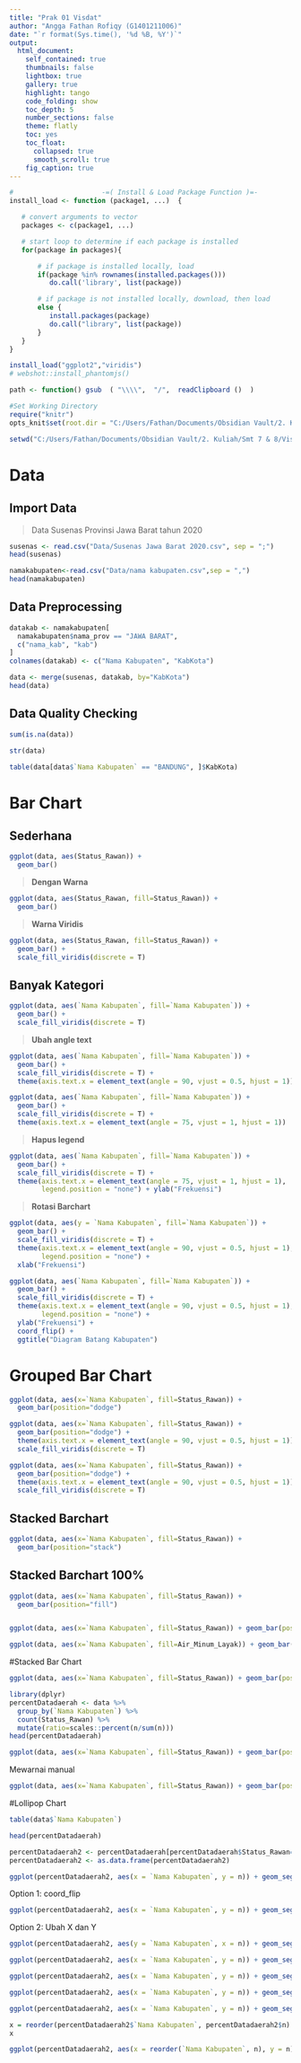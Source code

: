 ```yaml
---
title: "Prak 01 Visdat"
author: "Angga Fathan Rofiqy (G1401211006)"
date: "`r format(Sys.time(), '%d %B, %Y')`"
output:
  html_document:
    self_contained: true
    thumbnails: false
    lightbox: true
    gallery: true
    highlight: tango
    code_folding: show
    toc_depth: 5
    number_sections: false
    theme: flatly
    toc: yes
    toc_float:
      collapsed: true
      smooth_scroll: true
    fig_caption: true
---
```


```r
#                      -=( Install & Load Package Function )=-
install_load <- function (package1, ...)  {   

   # convert arguments to vector
   packages <- c(package1, ...)

   # start loop to determine if each package is installed
   for(package in packages){

       # if package is installed locally, load
       if(package %in% rownames(installed.packages()))
          do.call('library', list(package))

       # if package is not installed locally, download, then load
       else {
          install.packages(package)
          do.call("library", list(package))
       }
   } 
}

install_load("ggplot2","viridis")
# webshot::install_phantomjs()

path <- function() gsub  ( "\\\\",  "/",  readClipboard ()  )
```

```r
#Set Working Directory
require("knitr")
opts_knit$set(root.dir = "C:/Users/Fathan/Documents/Obsidian Vault/2. Kuliah/Smt 7 & 8/Visdat-25/Prak 02")
```

```r
setwd("C:/Users/Fathan/Documents/Obsidian Vault/2. Kuliah/Smt 7 & 8/Visdat-25/Prak 02")
```

# Data

## Import Data

> Data Susenas Provinsi Jawa Barat tahun 2020

```r
susenas <- read.csv("Data/Susenas Jawa Barat 2020.csv", sep = ";")
head(susenas)
```

```r
namakabupaten<-read.csv("Data/nama kabupaten.csv",sep = ",")
head(namakabupaten)
```

## Data P**reprocessing** 

```r
datakab <- namakabupaten[
  namakabupaten$nama_prov == "JAWA BARAT", 
  c("nama_kab", "kab")
]
colnames(datakab) <- c("Nama Kabupaten", "KabKota")

data <- merge(susenas, datakab, by="KabKota")
head(data)
```

## Data Quality Checking

```r
sum(is.na(data))
```

```r
str(data)
```

```r
table(data[data$`Nama Kabupaten` == "BANDUNG", ]$KabKota)
```

# Bar Chart

## Sederhana

```r
ggplot(data, aes(Status_Rawan)) + 
  geom_bar()
```

> **Dengan Warna**

```r
ggplot(data, aes(Status_Rawan, fill=Status_Rawan)) + 
  geom_bar()
```

> **Warna Viridis**

```r
ggplot(data, aes(Status_Rawan, fill=Status_Rawan)) + 
  geom_bar() + 
  scale_fill_viridis(discrete = T)
```

## Banyak Kategori

```r
ggplot(data, aes(`Nama Kabupaten`, fill=`Nama Kabupaten`)) + 
  geom_bar() + 
  scale_fill_viridis(discrete = T)
```

> **Ubah angle text**

```r
ggplot(data, aes(`Nama Kabupaten`, fill=`Nama Kabupaten`)) + 
  geom_bar() + 
  scale_fill_viridis(discrete = T) + 
  theme(axis.text.x = element_text(angle = 90, vjust = 0.5, hjust = 1))
```

```r
ggplot(data, aes(`Nama Kabupaten`, fill=`Nama Kabupaten`)) + 
  geom_bar() + 
  scale_fill_viridis(discrete = T) + 
  theme(axis.text.x = element_text(angle = 75, vjust = 1, hjust = 1))
```

> **Hapus legend**

```r
ggplot(data, aes(`Nama Kabupaten`, fill=`Nama Kabupaten`)) + 
  geom_bar() + 
  scale_fill_viridis(discrete = T) + 
  theme(axis.text.x = element_text(angle = 75, vjust = 1, hjust = 1), 
        legend.position = "none") + ylab("Frekuensi")
```

> **Rotasi Barchart**

```r
ggplot(data, aes(y = `Nama Kabupaten`, fill=`Nama Kabupaten`)) + 
  geom_bar() + 
  scale_fill_viridis(discrete = T) + 
  theme(axis.text.x = element_text(angle = 90, vjust = 0.5, hjust = 1), 
        legend.position = "none") + 
  xlab("Frekuensi")
```

```r
ggplot(data, aes(`Nama Kabupaten`, fill=`Nama Kabupaten`)) + 
  geom_bar() + 
  scale_fill_viridis(discrete = T) + 
  theme(axis.text.x = element_text(angle = 90, vjust = 0.5, hjust = 1), 
        legend.position = "none") + 
  ylab("Frekuensi") + 
  coord_flip() + 
  ggtitle("Diagram Batang Kabupaten")
```

# Grouped Bar Chart

```r
ggplot(data, aes(x=`Nama Kabupaten`, fill=Status_Rawan)) + 
  geom_bar(position="dodge")
```

```r
ggplot(data, aes(x=`Nama Kabupaten`, fill=Status_Rawan)) + 
  geom_bar(position="dodge") + 
  theme(axis.text.x = element_text(angle = 90, vjust = 0.5, hjust = 1)) +
  scale_fill_viridis(discrete = T)
```

```r
ggplot(data, aes(x=`Nama Kabupaten`, fill=Status_Rawan)) + 
  geom_bar(position="dodge") + 
  theme(axis.text.x = element_text(angle = 90, vjust = 0.5, hjust = 1)) +
  scale_fill_viridis(discrete = T)
```

## Stacked Barchart

```r
ggplot(data, aes(x=`Nama Kabupaten`, fill=Status_Rawan)) + 
  geom_bar(position="stack")
```

## Stacked Barchart 100%

```r
ggplot(data, aes(x=`Nama Kabupaten`, fill=Status_Rawan)) + 
  geom_bar(position="fill")
```

```{}
```

```r
ggplot(data, aes(x=`Nama Kabupaten`, fill=Status_Rawan)) + geom_bar(position="dodge") + theme(axis.text.x = element_text(angle = 90, vjust = 0.5, hjust = 1)) + scale_fill_manual(values = c("red", "green"))
```

```r
ggplot(data, aes(x=`Nama Kabupaten`, fill=Air_Minum_Layak)) + geom_bar(position="dodge") + scale_fill_viridis(discrete = T) + facet_wrap(~Status_Rawan) + theme(axis.text.x = element_text(angle = 90, vjust = 0.5, hjust = 1))
```

#Stacked Bar Chart

```r
ggplot(data, aes(x=`Nama Kabupaten`, fill=Status_Rawan)) + geom_bar(position="fill") + theme(axis.text.x = element_text(angle = 90, vjust = 0.5, hjust = 1))
```

```r
library(dplyr)
percentDatadaerah <- data %>% 
  group_by(`Nama Kabupaten`) %>% 
  count(Status_Rawan) %>% 
  mutate(ratio=scales::percent(n/sum(n)))
head(percentDatadaerah)
```

```r
ggplot(data, aes(x=`Nama Kabupaten`, fill=Status_Rawan)) + geom_bar(position="fill") + theme(axis.text.x = element_text(angle = 90, vjust = 0.5, hjust = 1))+ geom_text(data=percentDatadaerah,aes(y=n,label=ratio),color="white",position=position_fill(vjust=0.5),size = 2)
```

Mewarnai manual

```r
ggplot(data, aes(x=`Nama Kabupaten`, fill=Status_Rawan)) + geom_bar(position="fill") + theme(axis.text.x = element_text(angle = 90, vjust = 0.5, hjust = 1)) + geom_text(data=percentDatadaerah,aes(y=n,label=ratio),color="white",position=position_fill(vjust=0.5),size = 2)+scale_fill_manual(values=c("#7be217", "#4f58ab"))
```

#Lollipop Chart

```r
table(data$`Nama Kabupaten`)
```

```r
head(percentDatadaerah)
```

```r
percentDatadaerah2 <- percentDatadaerah[percentDatadaerah$Status_Rawan=="Rawan",]
percentDatadaerah2 <- as.data.frame(percentDatadaerah2)
```

```r
ggplot(percentDatadaerah2, aes(x = `Nama Kabupaten`, y = n)) + geom_segment(aes(x = `Nama Kabupaten`, xend = `Nama Kabupaten`, y = 0, yend = n)) + geom_point() 
```

Option 1: coord_flip

```r
ggplot(percentDatadaerah2, aes(x = `Nama Kabupaten`, y = n)) + geom_segment(aes(x = `Nama Kabupaten`, xend = `Nama Kabupaten`, y = 0, yend = n)) + geom_point() + coord_flip()
```

Option 2: Ubah X dan Y

```r
ggplot(percentDatadaerah2, aes(y = `Nama Kabupaten`, x = n)) + geom_segment(aes(y = `Nama Kabupaten`, yend = `Nama Kabupaten`, x = 0, xend = n)) + geom_point()
```

```r
ggplot(percentDatadaerah2, aes(x = `Nama Kabupaten`, y = n)) + geom_segment(aes(x = `Nama Kabupaten`, xend = `Nama Kabupaten`, y = 0, yend = n)) + geom_point() + coord_flip() + geom_point(size = 4, pch = 21, bg = 5, col = 6)
```

```r
ggplot(percentDatadaerah2, aes(x = `Nama Kabupaten`, y = n)) + geom_segment(aes(x = `Nama Kabupaten`, xend = `Nama Kabupaten`, y = 0, yend = n), color="grey", lwd=1.5) + geom_point() + coord_flip() + geom_point(size = 5, pch = 21, bg = 6, col = 1) + theme_classic()
```

```r
ggplot(percentDatadaerah2, aes(x = `Nama Kabupaten`, y = n)) + geom_segment(aes(x = `Nama Kabupaten`, xend = `Nama Kabupaten`, y = 0, yend = n), color="grey", lwd=1.5) + geom_point() + coord_flip() + geom_point(size = 5, pch = 21, bg = 6, col = 1) + theme_classic()
```

```r
ggplot(percentDatadaerah2, aes(x = `Nama Kabupaten`, y = n)) + geom_segment(aes(x = `Nama Kabupaten`, xend = `Nama Kabupaten`, y = 0, yend = n), color="grey", lwd=1.5) + geom_point() + coord_flip() + geom_point(size = 5, pch = 21, bg = 6, col = 1) + geom_text(aes(label = n), color = "white", size = 2) + theme_classic() 
```

```r
x = reorder(percentDatadaerah2$`Nama Kabupaten`, percentDatadaerah2$n)
x
```

```r
ggplot(percentDatadaerah2, aes(x = reorder(`Nama Kabupaten`, n), y = n)) + geom_segment(aes(xend = `Nama Kabupaten`, y = 0, yend = n), color="grey", lwd=1.5) + geom_point() + coord_flip() + geom_point(size = 5, pch = 21, bg = 6, col = 1) + geom_text(aes(label = n), color = "white", size = 2) + theme_classic()
```
